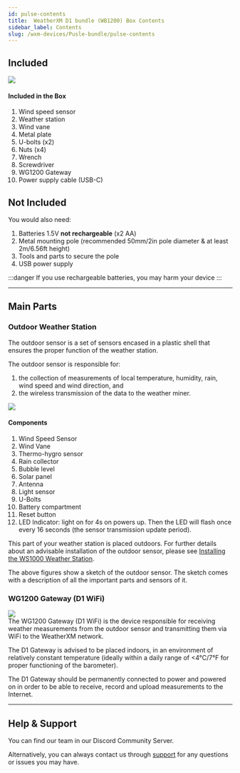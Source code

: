 ```yaml
---
id: pulse-contents
title:  WeatherXM D1 bundle (WB1200) Box Contents
sidebar_label: Contents
slug: /wxm-devices/Pusle-bundle/pulse-contents
---
```



## Included

<div class="explanation">
<img src={useBaseUrl("/img/wxm-devices/D1-bundle/contents-included-D1v2.svg")} 
     style={{width: '50%', height: 'auto'}} />
  <div>
    <h4>Included in the Box</h4>
    <ol>
      <li>Wind speed sensor</li>
      <li>Weather station</li>
      <li>Wind vane</li>
      <li>Metal plate</li>
      <li>U-bolts (x2)</li>
      <li>Nuts (x4)</li>
      <li>Wrench</li>
      <li>Screwdriver</li>
      <li>WG1200 Gateway</li>
      <li>Power supply cable (USB-C)</li>
    </ol>
  </div>
</div>

## Not Included

You would also need:
1. Batteries 1.5V **not rechargeable** (x2 AA)
1. Metal mounting pole (recommended 50mm/2in pole diameter & at least 2m/6.56ft height)
1. Tools and parts to secure the pole
1. USB power supply

:::danger
If you use rechargeable batteries, you may harm your device
:::

<hr/>

## Main Parts

### Outdoor Weather Station

The outdoor sensor is a set of sensors encased in a plastic shell that ensures the proper function of the weather station.

The outdoor sensor is responsible for:

1. the collection of measurements of local temperature, humidity, rain, wind speed and wind direction, and
1. the wireless transmission of the data to the weather miner.

<div class="explanation two-columns">
  <img src={useBaseUrl("img/wxm-devices/wifi-m5-bundle/ws1000a_b-parts.svg")} />
  <div>
    <h4>Components</h4>
    <ol>
      <li>Wind Speed Sensor</li>
      <li>Wind Vane</li>
      <li>Thermo-hygro sensor</li>
      <li>Rain collector</li>
      <li>Bubble level</li>
      <li>Solar panel</li>
      <li>Antenna</li>
      <li>Light sensor</li>
      <li>U-Bolts</li>
      <li>Battery compartment</li>
      <li>Reset button</li>
      <li>LED Indicator: light on for 4s on powers up. Then the LED will flash once every 16 seconds (the sensor transmission update period).</li>
    </ol>
  </div>
</div>

This part of your weather station is placed outdoors.
For further details about an advisable installation of the outdoor sensor, please see [Installing the WS1000 Weather Station](/wxm-devices/wifi-m5-bundle/install-weather-station).

The above figures show a sketch of the outdoor sensor. The sketch comes with a description of all the important parts and sensors of it.

### WG1200 Gateway (D1 WiFi)

<div class="control">
  <img src={useBaseUrl("/img/home/WG1200-gateway-side.png")} style={{ width: '50%', height: 'auto' }} />
</div>
The WG1200 Gateway (D1 WiFi) is the device responsible for receiving weather measurements from the outdoor sensor and transmitting them via WiFi to the WeatherXM network.

The D1 Gateway is advised to be placed indoors, in an environment of relatively constant temperature (ideally within a daily range of &#60;4°C/7°F for proper functioning of the barometer).

The D1 Gateway should be permanently connected to power and powered on in order to be able to receive, record and upload measurements to the Internet.

<hr/>

## Help & Support

You can find our team in our <Link to="https://weatherxm.com/discord">Discord Community Server</Link>.

Alternatively, you can always contact us through [support](https://support.weatherxm.com) for any questions or issues you may have.

